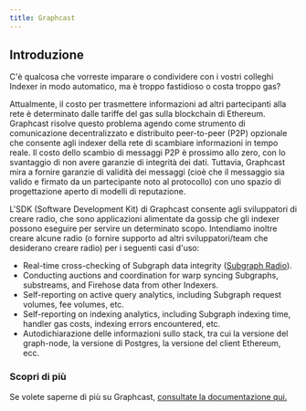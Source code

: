 ```yaml
---
title: Graphcast
---
```


## Introduzione

C'è qualcosa che vorreste imparare o condividere con i vostri colleghi Indexer in modo automatico, ma è troppo fastidioso o costa troppo gas?

Attualmente, il costo per trasmettere informazioni ad altri partecipanti alla rete è determinato dalle tariffe del gas sulla blockchain di Ethereum. Graphcast risolve questo problema agendo come strumento di comunicazione decentralizzato e distribuito peer-to-peer (P2P) opzionale che consente agli indexer della rete di scambiare informazioni in tempo reale. Il costo dello scambio di messaggi P2P è prossimo allo zero, con lo svantaggio di non avere garanzie di integrità dei dati. Tuttavia, Graphcast mira a fornire garanzie di validità dei messaggi (cioè che il messaggio sia valido e firmato da un partecipante noto al protocollo) con uno spazio di progettazione aperto di modelli di reputazione.

L'SDK (Software Development Kit) di Graphcast consente agli sviluppatori di creare radio, che sono applicazioni alimentate da gossip che gli indexer possono eseguire per servire un determinato scopo. Intendiamo inoltre creare alcune radio (o fornire supporto ad altri sviluppatori/team che desiderano creare radio) per i seguenti casi d'uso:

- Real-time cross-checking of Subgraph data integrity ([Subgraph Radio](https://docs.graphops.xyz/graphcast/radios/subgraph-radio/intro)).
- Conducting auctions and coordination for warp syncing Subgraphs, substreams, and Firehose data from other Indexers.
- Self-reporting on active query analytics, including Subgraph request volumes, fee volumes, etc.
- Self-reporting on indexing analytics, including Subgraph indexing time, handler gas costs, indexing errors encountered, etc.
- Autodichiarazione delle informazioni sullo stack, tra cui la versione del graph-node, la versione di Postgres, la versione del client Ethereum, ecc.

### Scopri di più

Se volete saperne di più su Graphcast, [consultate la documentazione qui.](https://docs.graphops.xyz/graphcast/intro)
